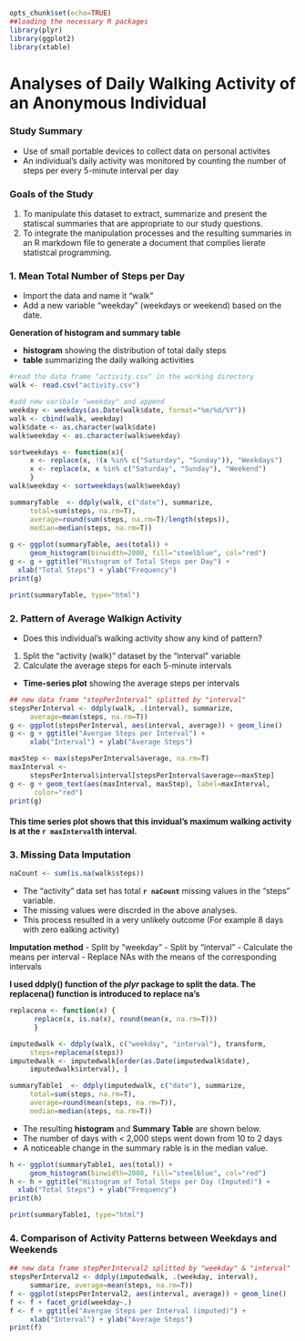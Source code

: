 
```r
opts_chunk$set(echo=TRUE)
##loading the necessary R packages
library(plyr)
library(ggplot2)
library(xtable)
```
Analyses of Daily Walking Activity of an Anonymous Individual
========================================================
### Study Summary

- Use of small portable devices to collect data on personal activites
- An individual's daily activity was monitored by counting the number of steps per every 5-minute interval per day

### Goals of the Study

1.  To manipulate this dataset to extract, summarize and present the statiscal summaries that are appropriate to our study questions.
2.  To integrate the manipulation processes and the resulting summaries in an R markdown file to generate a document that complies lierate statistcal programming.   


### 1.  Mean Total Number of Steps per Day

- Import the data and name it "walk" 
- Add a new variable "weekday" (weekdays or weekend) based on the date. 
 
**Generation of histogram and summary table**

- **histogram** showing the distribution of total daily steps
- **table** summarizing the daily walking activities

```r
#read the data frame "activity.csv" in the working directory
walk <- read.csv("activity.csv")

#add new varibale "weekday" and append
weekday <- weekdays(as.Date(walk$date, format="%m/%d/%Y"))
walk <- cbind(walk, weekday)
walk$date <- as.character(walk$date)
walk$weekday <- as.character(walk$weekday)

sortweekdays <- function(x){
     x <- replace(x, !(x %in% c("Saturday", "Sunday")), "Weekdays")
     x <- replace(x, x %in% c("Saturday", "Sunday"), "Weekend")
     }
walk$weekday <- sortweekdays(walk$weekday)

summaryTable  <- ddply(walk, c("date"), summarize,
     total=sum(steps, na.rm=T),
     average=round(sum(steps, na.rm=T)/length(steps)),
     median=median(steps, na.rm=T))
     
g <- ggplot(summaryTable, aes(total)) + 
     geom_histogram(binwidth=2000, fill="steelblue", col="red")
g <- g + ggtitle("Histogram of Total Steps per Day") +
  xlab("Total Steps") + ylab("Frequency")
print(g)
```

```r
print(summaryTable, type="html")
```

### 2.  Pattern of Average Walkign Activity 

- Does this individual's walking activity show any kind of pattern?  
1.  Split the "activity (walk)" dataset by the "interval" variable
2.  Calculate the average steps for each 5-minute intervals

- **Time-series plot** showing the average steps per intervals 

```r
## new data frame "stepPerInterval" splitted by "interval"
stepsPerInterval <- ddply(walk, .(interval), summarize, 
     average=mean(steps, na.rm=T))
g <- ggplot(stepsPerInterval, aes(interval, average)) + geom_line()
g <- g + ggtitle("Avergae Steps per Interval") +
     xlab("Interval") + ylab("Average Steps")

maxStep <- max(stepsPerInterval$average, na.rm=T)
maxInterval <- 
     stepsPerInterval$interval[stepsPerInterval$average==maxStep]
g <- g + geom_text(aes(maxInterval, maxStep), label=maxInterval, 
      color="red")
print(g)
```

#### This time series plot shows that this invidual's maximum walking activity is at the **`r maxInterval`th interval**.  

### 3.  Missing Data Imputation 
```r
naCount <- sum(is.na(walk$steps))
```
- The "activity" data set has total **`r naCount`** missing values in the "steps" variable.  
- The missing values were discrded in the above analyses.  
- This process resulted in a very unlikely outcome 
(For example 8 days with zero ealking activity)

**Imputation method**
- Split by "weekday"
- Split by "interval"
- Calculate the means per interval
- Replace NAs with the means of the corresponding intervals 

**I used ddply() function of the *plyr* package to split the data.  The replacena() function is introduced to replace na's**

```r
replacena <- function(x) {
      replace(x, is.na(x), round(mean(x, na.rm=T)))
      }

imputedwalk <- ddply(walk, c("weekday", "interval"), transform, 
     steps=replacena(steps))
imputedwalk <- imputedwalk[order(as.Date(imputedwalk$date), 
     imputedwalk$interval), ]

summaryTable1  <- ddply(imputedwalk, c("date"), summarize,
     total=sum(steps, na.rm=T),
     average=round(mean(steps, na.rm=T)),
     median=median(steps, na.rm=T))
```
- The resulting **histogram** and **Summary Table** are shown below.  
- The number of days with < 2,000 steps went down from 10 to 2 days   
- A noticeable change in the summary rable is in the median value.

```r
h <- ggplot(summaryTable1, aes(total)) + 
     geom_histogram(binwidth=2000, fill="steelblue", col="red")
h <- h + ggtitle("Histogram of Total Steps per Day (Imputed)") +
  xlab("Total Steps") + ylab("Frequency")
print(h)
```
```r
print(summaryTable1, type="html")
```

### 4.  Comparison of Activity Patterns between Weekdays and Weekends

```r
## new data frame stepPerInterval2 splitted by "weekday" & "interval"
stepsPerInterval2 <- ddply(imputedwalk, .(weekday, interval),
     summarize, average=mean(steps, na.rm=T))
f <- ggplot(stepsPerInterval2, aes(interval, average)) + geom_line()
f <- f + facet_grid(weekday~.)
f <- f + ggtitle("Avergae Steps per Interval (imputed)") +
     xlab("Interval") + ylab("Average Steps")
print(f)
```